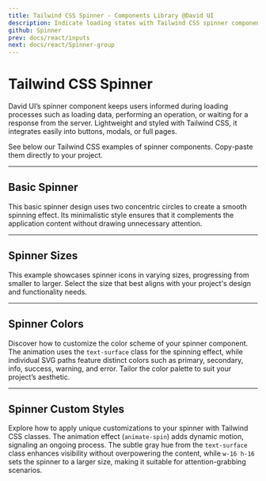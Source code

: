 ```yaml
---
title: Tailwind CSS Spinner - Components Library @David UI
description: Indicate loading states with Tailwind CSS spinner components. Lightweight, responsive designs for buttons, modals, and full-page applications.
github: Spinner
prev: docs/react/inputs
next: docs/react/Spinner-group
---
```


# Tailwind CSS Spinner

David UI’s spinner component keeps users informed during loading processes such as loading data, performing an operation, or waiting for a response from the server. Lightweight and styled with Tailwind CSS, it integrates easily into buttons, modals, or full pages. 

See below our Tailwind CSS examples of spinner components. Copy-paste them directly to your project.

---

## Basic Spinner

This basic spinner design uses two concentric circles to create a smooth spinning effect. Its minimalistic style ensures that it complements the application content without drawing unnecessary attention.

<PreviewWithCode relativePath="spinner/spinner-demo.tsx" language="html" />

---

## Spinner Sizes

This example showcases spinner icons in varying sizes, progressing from smaller to larger. Select the size that best aligns with your project's design and functionality needs.

<PreviewWithCode relativePath="spinner/spinner-sizes.tsx" language="html" />

---

## Spinner Colors

Discover how to customize the color scheme of your spinner component. The animation uses the `text-surface` class for the spinning effect, while individual SVG paths feature distinct colors such as primary, secondary, info, success, warning, and error. Tailor the color palette to suit your project’s aesthetic.

<PreviewWithCode relativePath="spinner/spinner-colors.tsx" language="html" />

---

## Spinner Custom Styles

Explore how to apply unique customizations to your spinner with Tailwind CSS classes. The animation effect (`animate-spin`) adds dynamic motion, signaling an ongoing process. The subtle gray hue from the `text-surface` class enhances visibility without overpowering the content, while `w-16 h-16` sets the spinner to a larger size, making it suitable for attention-grabbing scenarios.

<PreviewWithCode relativePath="spinner/spinner-custom-styles.tsx" language="html" />

<br />

